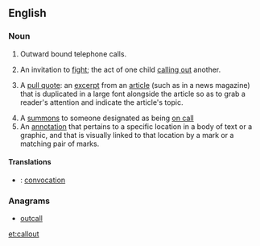 ==English==

===Noun===
{{en-noun}}

# {{context|communication|lang=en}} Outward bound telephone calls.
# {{context|slang|lang=en}} An invitation to [[fight]]; the act of one child [[calling out]] another.
# {{context|typography|graphic layout|lang=en}} A [[pull quote]]: an [[excerpt]] from an [[article]] (such as in a news magazine) that is duplicated in a large font alongside the article so as to grab a reader's attention and indicate the article's topic.
# A [[summons]] to someone designated as being [[on call]]
# An [[annotation]] that pertains to a specific location in a body of text or a graphic, and that is visually linked to that location by a mark or a matching pair of marks.

====Translations====
{{trans-top|outward bound telephone calls}}
{{trans-mid}}
{{trans-bottom}}

{{trans-top|''(slang)'' an invitation to fight}}
{{trans-mid}}
{{trans-bottom}}

{{checktrans-top}}
* {{ttbc|fr}}: [[convocation]] {{g|f}}
{{trans-bottom}}

===Anagrams===
* [[outcall#English|outcall]]

[[et:callout]]